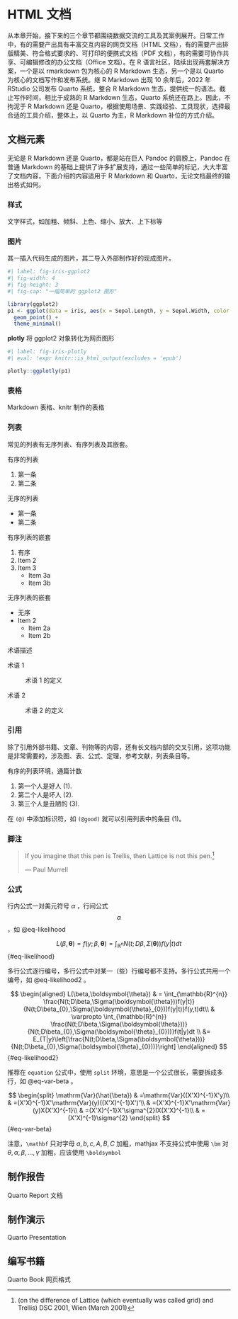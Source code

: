 # HTML 文档 {#sec-documents-html}

从本章开始，接下来的三个章节都围绕数据交流的工具及其案例展开。日常工作中，有的需要产出具有丰富交互内容的网页文档（HTML 文档），有的需要产出排版精美、符合格式要求的、可打印的便携式文档（PDF 文档），有的需要可协作共享、可编辑修改的办公文档（Office 文档）。在 R 语言社区，陆续出现两套解决方案，一个是以 rmarkdown 包为核心的 R Markdown 生态，另一个是以 Quarto 为核心的文档写作和发布系统。继 R Markdown 出现 10 余年后，2022 年 RStudio 公司发布 Quarto 系统，整合 R Markdown 生态，提供统一的语法。截止写作时间，相比于成熟的 R Markdown 生态，Quarto 系统还在路上。因此，不拘泥于 R Markdown 还是 Quarto，根据使用场景、实践经验、工具现状，选择最合适的工具介绍，整体上，以 Quarto 为主，R Markdown 补位的方式介绍。


## 文档元素 {#sec-doc-elements}

无论是 R Markdown 还是 Quarto，都是站在巨人 Pandoc 的肩膀上，Pandoc 在普通 Markdown 的基础上提供了许多扩展支持，通过一些简单的标记，大大丰富了文档内容，下面介绍的内容适用于 R Markdown 和 Quarto，无论文档最终的输出格式如何。


### 样式 {#sec-doc-style}

文字样式，如加粗、倾斜、上色、缩小、放大、上下标等


### 图片 {#sec-doc-figure}

其一插入代码生成的图片，其二导入外部制作好的现成图片。

```r
#| label: fig-iris-ggplot2
#| fig-width: 4
#| fig-height: 3
#| fig-cap: "一幅简单的 ggplot2 图形"

library(ggplot2)
p1 <- ggplot(data = iris, aes(x = Sepal.Length, y = Sepal.Width, color = Species)) +
  geom_point() +
  theme_minimal()
```

**plotly** 将 ggplot2 对象转化为网页图形

```r
#| label: fig-iris-plotly
#| eval: !expr knitr::is_html_output(excludes = 'epub')

plotly::ggplotly(p1)
```

### 表格 {#sec-doc-table}

Markdown 表格、knitr 制作的表格


### 列表 {#sec-doc-list}

常见的列表有无序列表、有序列表及其嵌套。

有序的列表

1. 第一条
1. 第二条

无序的列表

- 第一条
- 第二条

有序列表的嵌套

  1. 有序
  2. Item 2
  3. Item 3
      + Item 3a
      + Item 3b

无序列表的嵌套

  * 无序
  * Item 2
      + Item 2a
      + Item 2b

术语描述

术语 1

:   术语 1 的定义

术语 2

:   术语 2 的定义


### 引用 {#sec-doc-cross-references}

除了引用外部书籍、文章、刊物等的内容，还有长文档内部的交叉引用，这项功能是非常需要的，涉及图、表、公式、定理，参考文献，列表条目等。

有序的列表环境，通篇计数

(@good)  第一个人是好人 (1).
(@bad)  第二个人是坏人 (2).
(@ugly)  第三个人是丑陋的 (3).

在 `(@)` 中添加标识符，如 `(@good)` 就可以引用列表中的条目 (@good)。


### 脚注 {#sec-doc-footnote}


> If you imagine that this pen is Trellis, then Lattice is not this pen.[^lattice-pen]
>
> --- Paul Murrell

[^lattice-pen]: (on the difference of Lattice (which eventually was called grid) and Trellis) DSC 2001, Wien (March 2001)


### 公式 {#sec-doc-math}

行内公式一对美元符号 $\alpha$ ，行间公式 $$\alpha$$ ，如 @eq-likelihood

$$
L(\beta,\boldsymbol{\theta}) = f(y;\beta,\boldsymbol{\theta}) = \int_{\mathbb{R}^{n}}N(t;D\beta,\Sigma(\boldsymbol{\theta}))f(y|t)dt 
$$ {#eq-likelihood}

多行公式逐行编号，多行公式中对某一（些）行编号都不支持。多行公式共用一个编号，如 @eq-likelihood2 。

$$
\begin{aligned}
L(\beta,\boldsymbol{\theta})
& = \int_{\mathbb{R}^{n}} \frac{N(t;D\beta,\Sigma(\boldsymbol{\theta}))f(y|t)}{N(t;D\beta_{0},\Sigma(\boldsymbol{\theta}_{0}))f(y|t)}f(y,t)dt\\
& \varpropto \int_{\mathbb{R}^{n}} \frac{N(t;D\beta,\Sigma(\boldsymbol{\theta}))}{N(t;D\beta_{0},\Sigma(\boldsymbol{\theta}_{0}))}f(t|y)dt \\
&= E_{T|y}\left[\frac{N(t;D\beta,\Sigma(\boldsymbol{\theta}))}{N(t;D\beta_{0},\Sigma(\boldsymbol{\theta}_{0}))}\right] 
\end{aligned}
$$ {#eq-likelihood2}

推荐在 `equation` 公式中，使用 `split` 环境，意思是一个公式很长，需要拆成多行，如 @eq-var-beta 。

$$
\begin{split}
\mathrm{Var}(\hat{\beta}) & =\mathrm{Var}((X'X)^{-1}X'y)\\
 & =(X'X)^{-1}X'\mathrm{Var}(y)((X'X)^{-1}X')'\\
 & =(X'X)^{-1}X'\mathrm{Var}(y)X(X'X)^{-1}\\
 & =(X'X)^{-1}X'\sigma^{2}IX(X'X)^{-1}\\
 & =(X'X)^{-1}\sigma^{2}
\end{split}
$$ {#eq-var-beta}

注意，`\mathbf` 只对字母 $a,b,c,A,B,C$ 加粗，mathjax 不支持公式中使用 `\bm` 对 $\theta,\alpha,\beta,\ldots,\gamma$ 加粗，应该使用 `\boldsymbol`


## 制作报告 {#sec-quarto-report}


Quarto Report 文档

## 制作演示 {#sec-quarto-presentation}

Quarto Presentation

## 编写书籍 {#sec-quarto-book}

Quarto Book 网页格式
